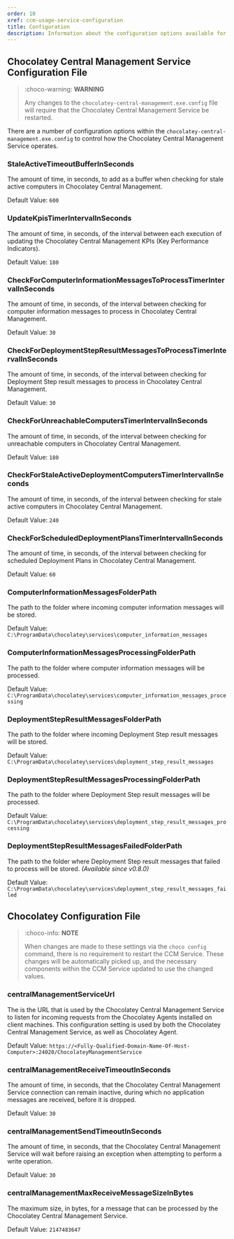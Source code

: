 ```yaml
---
order: 10
xref: ccm-usage-service-configuration
title: Configuration
description: Information about the configuration options available for the CCM Service
---
```


## Chocolatey Central Management Service Configuration File

> :choco-warning: **WARNING**
>
> Any changes to the `chocolatey-central-management.exe.config` file will require that the Chocolatey Central Management Service be restarted.

There are a number of configuration options within the `chocolatey-central-management.exe.config` to control how the Chocolatey Central Management Service operates.

### StaleActiveTimeoutBufferInSeconds

The amount of time, in seconds, to add as a buffer when checking for stale active computers in Chocolatey Central Management.

Default Value: `600`

### UpdateKpisTimerIntervalInSeconds

The amount of time, in seconds, of the interval between each execution of updating the Chocolatey Central Management KPIs (Key Performance Indicators).

Default Value: `180`

### CheckForComputerInformationMessagesToProcessTimerIntervalInSeconds

The amount of time, in seconds, of the interval between checking for computer information messages to process in Chocolatey Central Management.

Default Value: `30`

### CheckForDeploymentStepResultMessagesToProcessTimerIntervalInSeconds

The amount of time, in seconds, of the interval between checking for Deployment Step result messages to process in Chocolatey Central Management.

Default Value: `30`

### CheckForUnreachableComputersTimerIntervalInSeconds

The amount of time, in seconds, of the interval between checking for unreachable computers in Chocolatey Central Management.

Default Value: `180`

### CheckForStaleActiveDeploymentComputersTimerIntervalInSeconds

The amount of time, in seconds, of the interval between checking for stale active computers in Chocolatey Central Management.

Default Value: `240`

### CheckForScheduledDeploymentPlansTimerIntervalInSeconds

The amount of time, in seconds, of the interval between checking for scheduled Deployment Plans in Chocolatey Central Management.

Default Value: `60`

### ComputerInformationMessagesFolderPath

The path to the folder where incoming computer information messages will be stored.

Default Value: `C:\ProgramData\chocolatey\services\computer_information_messages`

### ComputerInformationMessagesProcessingFolderPath

The path to the folder where computer information messages will be processed.

Default Value: `C:\ProgramData\chocolatey\services\computer_information_messages_processing`

### DeploymentStepResultMessagesFolderPath

The path to the folder where incoming Deployment Step result messages will be stored.

Default Value: `C:\ProgramData\chocolatey\services\deployment_step_result_messages`

### DeploymentStepResultMessagesProcessingFolderPath

The path to the folder where Deployment Step result messages will be processed.

Default Value: `C:\ProgramData\chocolatey\services\deployment_step_result_messages_processing`

### DeploymentStepResultMessagesFailedFolderPath

The path to the folder where Deployment Step result messages that failed to process will be stored. _(Available since v0.8.0)_

Default Value: `C:\ProgramData\chocolatey\services\deployment_step_result_messages_failed`

## Chocolatey Configuration File

> :choco-info: **NOTE**
>
> When changes are made to these settings via the `choco config` command, there is no requirement to restart the CCM Service. These changes will be automatically picked up, and the necessary components within the CCM Service updated to use the changed values.

### centralManagementServiceUrl

The is the URL that is used by the Chocolatey Central Management Service to listen for incoming requests from the Chocolatey Agents installed on client machines.  This configuration setting is used by both the Chocolatey Central Management Service, as well as Chocolatey Agent.

Default Value: `https://<Fully-Qualified-Domain-Name-Of-Host-Computer>:24020/ChocolateyManagementService`

### centralManagementReceiveTimeoutInSeconds

The amount of time, in seconds, that the Chocolatey Central Management Service connection can remain inactive, during which no application messages are received, before it is dropped.

Default Value: `30`

### centralManagementSendTimeoutInSeconds

The amount of time, in seconds, that the Chocolatey Central Management Service will wait before raising an exception when attempting to perform a write operation.

Default Value: `30`

### centralManagementMaxReceiveMessageSizeInBytes

The maximum size, in bytes, for a message that can be processed by the Chocolatey Central Management Service.

Default Value: `2147483647`